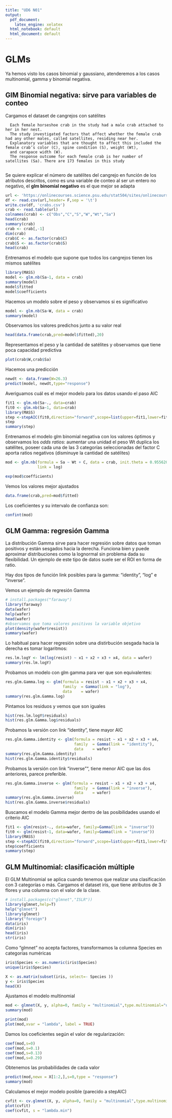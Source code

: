 ```yaml
---
title: "UD6 N01"
output:
  pdf_document:
    latex_engine: xelatex
  html_notebook: default
  html_document: default
---
```


# GLMs

Ya hemos visto los casos binomial y gaussiano, atenderemos a los casos multinomial, gamma y binomial negativa.

## GlM Binomial negativa: sirve para variables de conteo

Cargamos el dataset de cangrejos con satélites

      Each female horseshoe crab in the study had a male crab attached to her in her nest.
      The study investigated factors that affect whether the female crab had any other males, called satellites, residing near her. 
      Explanatory variables that are thought to affect this included the female crab’s color (C), spine condition (S), weight (Wt), 
      and carapace width (W). 
      The response outcome for each female crab is her number of satellites (Sa). There are 173 females in this study
      
Se quiere explicar el número de satélites del cangrejo en función de los atributos descritos, como es una variable de conteo al ser un entero no negativo, el **glm binomial negativo** es el que mejor se adapta
```r
url <- 'https://onlinecourses.science.psu.edu/stat504/sites/onlinecourses.science.psu.edu.stat504/files/lesson07/crab.txt'
df <- read.csv(url,header= F,sep = '\t')
write.csv(df, 'crabs.csv')
crab <- read.table(url)
colnames(crab) <- c("Obs","C","S","W","Wt","Sa")
head(crab)
summary(crab)
crab <- crab[,-1]
dim(crab)
crab$C <- as.factor(crab$C)
crab$S <- as.factor(crab$S)
head(crab)
```

Entrenamos el modelo que supone que todos los cangrejos tienen los mismos satélites
```r
library(MASS)
model <- glm.nb(Sa~1, data = crab)
summary(model)
model$fitted
model$coefficients
```



Hacemos un modelo sobre el peso y observamos si es significativo
```r
model <- glm.nb(Sa~W, data = crab)
summary(model)
```




Observamos los valores predichos junto a su valor real
```r
head(data.frame(crab,pred=model$fitted),20)
```

Representamos el peso y la cantidad de satélites y observamos que tiene poca capacidad predictiva
```r
plot(crab$W,crab$Sa)
```



Hacemos una predicción
```r
newdt <- data.frame(W=26.3)
predict(model, newdt,type="response")
```



Averiguamos cuál es el mejor modelo para los datos usando el paso AIC
```r
fit1 <- glm.nb(Sa~., data=crab)
fit0 <- glm.nb(Sa~1, data=crab)
library(MASS)
step <-stepAIC(fit0,direction="forward",scope=list(upper=fit1,lower=fit0))
step
summary(step)
```

Entrenamos el modelo glm binomial negativa con los valores óptimos y observamos los *odds ratios*: aumentar una unidad el peso Wt duplica los satélites, poseer cada una de las 3 categorías seleccionadas del factor C aporta ratios negativos (disminuye la cantidad de satélites)
```r
mod <- glm.nb(formula = Sa ~ Wt + C, data = crab, init.theta = 0.9556206187, 
              link = log)

exp(mod$coefficients)
```

Vemos los valores mejor ajustados
```r
data.frame(crab,pred=mod$fitted)
```


Los coeficientes y su intervalo de confianza son:
```r
confint(mod)
```



## GLM Gamma: regresión Gamma
La distribución Gamma sirve para hacer regresión sobre datos que toman positivos y están sesgados hacia la derecha. 
Funciona bien y puede aproximar distribuciones como la lognormal sin problema dada su flexibilidad. Un ejemplo de este tipo de datos
suele ser el ROI en forma de ratio.

Hay dos tipos de función link posibles para la gamma: "identity", "log" e "inverse".

Vemos un ejemplo de regresión Gamma

```r
# install.packages("faraway")
library(faraway)
data(wafer)
help(wafer)
head(wafer)
#observamos que toma valores positivos la variable objetivo
plot(density(wafer$resist))
summary(wafer)
```



Lo habitual para hacer regresión sobre una distirbución sesgada hacia la derecha es tomar logaritmos:
```r
res.lm.logY <- lm(log(resist) ~ x1 + x2 + x3 + x4, data = wafer)
summary(res.lm.logY)
```


Probamos un modelo con glm gamma para ver que son equivalentes:
```r
res.glm.Gamma.log <- glm(formula = resist ~ x1 + x2 + x3 + x4,
                         family  = Gamma(link = "log"),
                         data    = wafer)
summary(res.glm.Gamma.log)
```



Pintamos los residuos y vemos que son iguales
```r
hist(res.lm.logY$residuals)
hist(res.glm.Gamma.log$residuals)
```



Probamos la versión con link "identity", tiene mayor AIC
```r
res.glm.Gamma.identity <- glm(formula = resist ~ x1 + x2 + x3 + x4,
                              family  = Gamma(link = "identity"),
                              data    = wafer)
summary(res.glm.Gamma.identity)
hist(res.glm.Gamma.identity$residuals)
```



Probamos la versión con link "inverse"", tiene menor AIC que las dos anteriores, parece preferible.

```r
res.glm.Gamma.inverse <- glm(formula = resist ~ x1 + x2 + x3 + x4,
                              family  = Gamma(link = "inverse"),
                              data    = wafer)
summary(res.glm.Gamma.inverse)
hist(res.glm.Gamma.inverse$residuals)
```



Buscamos el modelo Gamma mejor dentro de las posibilidades usando el criterio AIC
```r
fit1 <- glm(resist~., data=wafer, family=Gamma(link = "inverse"))
fit0 <- glm(resist~1, data=wafer, family=Gamma(link = "inverse"))
library(MASS)
step <-stepAIC(fit0,direction="forward",scope=list(upper=fit1,lower=fit0))
step$coefficients
summary(step)
```







## GLM Multinomial: clasificación múltiple

El GLM Multinomial se aplica cuando tenemos que realizar una clasificación con 3 categorías o más. Cargamos el dataset iris, que tiene atributos de 3 flores y una columna con el valor de la clase.
```r
# install.packages(c("glmnet","ISLR"))
library(glmnet,help=T)
help("glmnet")
library(glmnet)
library("foreign")
data(iris)
dim(iris)
head(iris)
str(iris)
```


Como "glmnet" no acepta factores, transformamos la columna Species en categorías numéricas
```r
iris$Species <- as.numeric(iris$Species)
unique(iris$Species)

X <- as.matrix(subset(iris, select=- Species ))
y <- iris$Species
head(X)
```
Ajustamos el modelo multinomial
```r
mod <- glmnet(X, y, alpha=0, family = "multinomial",type.multinomial="ungrouped")
summary(mod)
```

```r
print(mod)
plot(mod,xvar = "lambda", label = TRUE)
```


Damos los coeficientes según el valor de regularización:
```r
coef(mod,s=0)
coef(mod,s=0.1)
coef(mod,s=0.13)
coef(mod,s=0.29)
```

Obtenemos las probabilidades de cada valor
```r
predict(mod,newx = X[1:2,],s=0,type = "response")
summary(mod)
```



Calculamos el mejor modelo posible (parecido a stepAIC)
```r
cvfit <- cv.glmnet(X, y, alpha=0, family = "multinomial",type.multinomial="ungrouped")
plot(cvfit)
coef(cvfit, s = "lambda.min")
```





